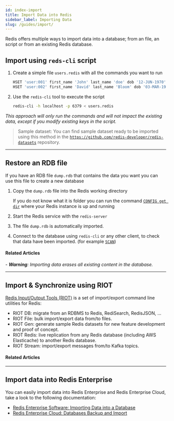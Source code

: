 ```yaml
---
id: index-import
title: Import Data into Redis
sidebar_label: Importing Data
slug: /guides/import/
---
```



Redis offers multiple ways to import data into a database; from an file, an script or from an existing Redis database.

## Import using `reds-cli` script

1. Create a simple file `users.redis` with all the commands you want to run

   ```bash
   HSET 'user:001' first_name 'John' last_name 'doe' dob '12-JUN-1970'
   HSET 'user:002' first_name 'David' last_name 'Bloom' dob '03-MAR-1981'
   ```

2. Use the `redis-cli` tool to execute the script

   ```bash
   redis-cli -h localhost -p 6379 < users.redis
   ```

_This approach will only run the commands and will not impact the existing data, except if you modify existing keys in the script._

> Sample dataset: You can find sample dataset ready to be imported using this method in the [`https://github.com/redis-developer/redis-datasets`](https://github.com/redis-developer/redis-datasets) repository.

---

## Restore an RDB file

If you have an RDB file `dump.rdb` that contains the data you want you can use this file to create a new database

1. Copy the `dump.rdb` file into the Redis working directory

   If you do not know what it is folder you can run the command [`CONFIG get dir`](https://redis.io/commands/config-get) where your Redis instance is up and running

2. Start the Redis service with the `redis-server`
3. The file `dump.rdb` is automatically imported.
4. Connect to the database using `redis-cli` or any other client, to check that data have been imported. (for example [`SCAN`](https://redis.io/commands/SCAN))

#### Related Articles

<div class="row">
  <div class="col">
    <RedisCard
      title="Redis Persistence"
      page="https://redis.io/topics/persistence"
    />
  </div>
  <div class="col"></div>
</div>

_- **Warning**: Importing data erases all existing content in the database._

---

## Import & Synchronize using RIOT

[Redis Input/Output Tools (RIOT)](https://github.com/redis-developer/riot) is a set of import/export command line utilities for Redis:

- RIOT DB: migrate from an RDBMS to Redis, RediSearch, RedisJSON, ...
- RIOT File: bulk import/export data from/to files.
- RIOT Gen: generate sample Redis datasets for new feature development and proof of concept.
- RIOT Redis: live replication from any Redis database (including AWS Elasticache) to another Redis database.
- RIOT Stream: import/export messages from/to Kafka topics.

#### Related Articles

<div class="row">
  <div class="col">
    <RedisCard
      title="Online Database Migration from Amazon ElastiCache to Redis Enterprise Cloud using RIOT"
      page="/guides/import/database-migration-aws-elasticache-redis-enterprise-cloud"
    />
  </div>
</div>

---

## Import data into Redis Enterprise

You can easily import data into Redis Enterprise and Redis Enterprise Cloud, take a look to the following documentation:

- [Redis Enterprise Software: Importing Data into a Database](https://docs.redis.com/latest/rs/databases/import-export/import-data/)
- [Redis Enterprise Cloud: Databases Backup and Import](https://docs.redis.com/latest/rc/api/examples/back-up-and-import-data/)
